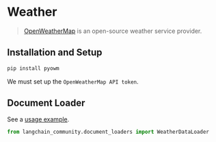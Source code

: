 # Weather

>[OpenWeatherMap](https://openweathermap.org/) is an open-source weather service provider.



## Installation and Setup

```bash
pip install pyowm
```

We must set up the `OpenWeatherMap API token`.

## Document Loader

See a [usage example](/oss/integrations/document_loaders/weather).

```python
from langchain_community.document_loaders import WeatherDataLoader
```
